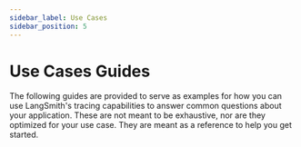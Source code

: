 ```yaml
---
sidebar_label: Use Cases
sidebar_position: 5
---
```



# Use Cases Guides

The following guides are provided to serve as examples for how you can use LangSmith's tracing capabilities to answer
common questions about your application. These are not meant to be exhaustive, nor are they optimized
for your use case. They are meant as a reference to help you get started.

<DocCardList />
